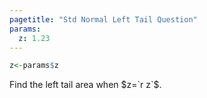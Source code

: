 ```yaml
---
pagetitle: "Std Normal Left Tail Question"
params:
  z: 1.23 
---
```


```r
z<-params$z
```

Find the left tail area when $z=`r z`$.
